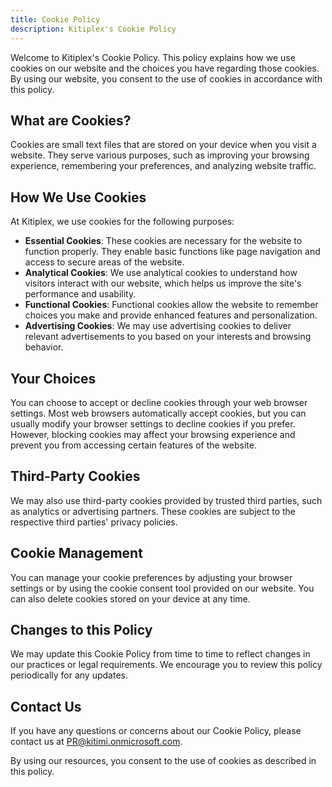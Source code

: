 ```yaml
---
title: Cookie Policy
description: Kitiplex's Cookie Policy
---
```



Welcome to Kitiplex's Cookie Policy. This policy explains how we use cookies on our website and the choices you have regarding those cookies. By using our website, you consent to the use of cookies in accordance with this policy.

## What are Cookies?
Cookies are small text files that are stored on your device when you visit a website. They serve various purposes, such as improving your browsing experience, remembering your preferences, and analyzing website traffic.

## How We Use Cookies
At Kitiplex, we use cookies for the following purposes:
- **Essential Cookies**: These cookies are necessary for the website to function properly. They enable basic functions like page navigation and access to secure areas of the website.
- **Analytical Cookies**: We use analytical cookies to understand how visitors interact with our website, which helps us improve the site's performance and usability.
- **Functional Cookies**: Functional cookies allow the website to remember choices you make and provide enhanced features and personalization.
- **Advertising Cookies**: We may use advertising cookies to deliver relevant advertisements to you based on your interests and browsing behavior.

## Your Choices
You can choose to accept or decline cookies through your web browser settings. Most web browsers automatically accept cookies, but you can usually modify your browser settings to decline cookies if you prefer. However, blocking cookies may affect your browsing experience and prevent you from accessing certain features of the website.

## Third-Party Cookies
We may also use third-party cookies provided by trusted third parties, such as analytics or advertising partners. These cookies are subject to the respective third parties' privacy policies.

## Cookie Management
You can manage your cookie preferences by adjusting your browser settings or by using the cookie consent tool provided on our website. You can also delete cookies stored on your device at any time.

## Changes to this Policy
We may update this Cookie Policy from time to time to reflect changes in our practices or legal requirements. We encourage you to review this policy periodically for any updates.

## Contact Us
If you have any questions or concerns about our Cookie Policy, please contact us at [PR@kitimi.onmicrosoft.com](mailto:PR@kitimi.onmicrosoft.com).

By using our resources, you consent to the use of cookies as described in this policy.